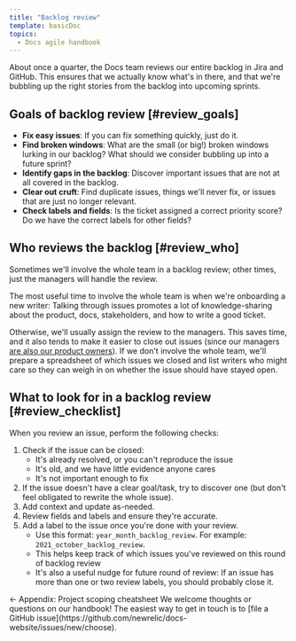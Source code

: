 ```yaml
---
title: "Backlog review"
template: basicDoc
topics:
  - Docs agile handbook
---
```

About once a quarter, the Docs team reviews our entire  backlog in Jira and GitHub. This ensures that we actually know what's in there, and that we're bubbling up the right stories from the backlog into upcoming sprints.

## Goals of backlog review [#review_goals]

- **Fix easy issues**: If you can fix something quickly, just do it.
- **Find broken windows**: What are the small (or big!) broken windows lurking in our backlog? What should we consider bubbling up into a future sprint?
- **Identify gaps in the backlog**: Discover important issues that are not at all covered in the backlog.
- **Clear out cruft**: Find duplicate issues, things we'll never fix, or issues that are just no longer relevant.
- **Check labels and fields**: Is the ticket assigned a correct priority score? Do we have the correct labels for other fields?

## Who reviews the backlog [#review_who]

Sometimes we'll involve the whole team in a backlog review; other times, just the managers will handle the review. 

The most useful time to involve the whole team is when we're onboarding a new writer: Talking through issues promotes a lot of knowledge-sharing about the product, docs, stakeholders, and how to write a good ticket. 

Otherwise, we'll usually assign the review to the managers. This saves time, and it also tends to make it easier to close out issues (since our managers [are also our product owners](/docs/agile-handbook/key-concepts/agile-roles/#team_managers)). If we don't involve the whole team, we'll prepare a spreadsheet of which issues we closed and list writers who might care so they can weigh in on whether the issue should have stayed open. 

## What to look for in a backlog review [#review_checklist]

When you review an issue, perform the following checks:

1.  Check if the issue can be closed:
    - It's already resolved, or you can't reproduce the issue
    - It's old, and we have little evidence anyone cares
    - It's not important enough to fix
2. If the issue doesn't have a clear goal/task, try to discover one (but don't feel obligated to rewrite the whole issue).
3. Add context and update as-needed.
4. Review fields and labels and ensure they're accurate.
5. Add a label to the issue once you're done with your review.
    - Use this format: `year_month_backlog_review`. For example: `2021_october_backlog_review`. 
    - This helps keep track of which issues you've reviewed on this round of backlog review
    - It's also a useful nudge for future round of review: If an issue has more than one or two review labels, you should probably close it.

<ButtonGroup>
  <ButtonLink
  role="button"
  to="/docs/agile-handbook/appendices/project-scoping-cheatsheet/"
  variant="secondary"
  >
  ← Appendix: Project scoping cheatsheet
  </ButtonLink>
</ButtonGroup>

<Callout variant="tip">
We welcome thoughts or questions on our handbook! The easiest way to get in touch is to [file a GitHub issue](https://github.com/newrelic/docs-website/issues/new/choose).
</Callout>
